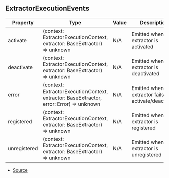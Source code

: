## ExtractorExecutionEvents


| Property | Type | Value | Description |
| ----------- | ----------- | ----------- | ----------- |
| activate | (context: ExtractorExecutionContext, extractor: BaseExtractor) => unknown | N/A | Emitted when a extractor is activated |
| deactivate | (context: ExtractorExecutionContext, extractor: BaseExtractor) => unknown | N/A | Emitted when a extractor is deactivated |
| error | (context: ExtractorExecutionContext, extractor: BaseExtractor, error: Error) => unknown | N/A | Emitted when a extractor fails to activate/deactivate |
| registered | (context: ExtractorExecutionContext, extractor: BaseExtractor) => unknown | N/A | Emitted when a extractor is registered |
| unregistered | (context: ExtractorExecutionContext, extractor: BaseExtractor) => unknown | N/A | Emitted when a extractor is unregistered |


- [Source](https://github.com/Androz2091/discord-player/blob/3861a2c/packages/discord-player/src/extractors/ExtractorExecutionContext.ts#L19)